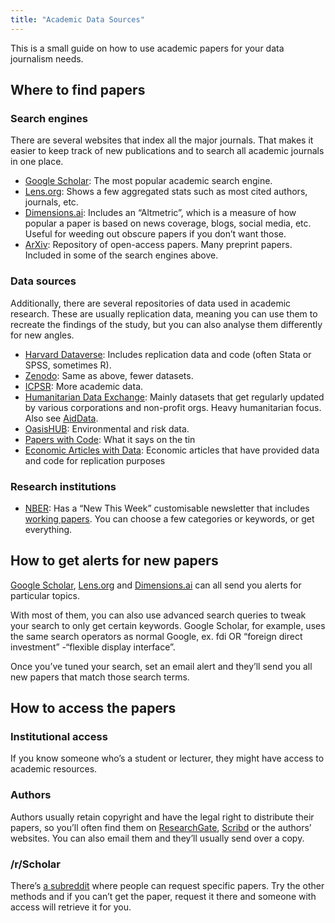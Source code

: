 ```yaml
---
title: "Academic Data Sources"
---
```


This is a small guide on how to use academic papers for your data journalism needs.

## Where to find papers

### Search engines

There are several websites that index all the major journals. That makes it easier to keep track of new publications and to search all academic journals in one place.

- [Google Scholar](https://scholar.google.com/): The most popular academic search engine.
- [Lens.org](https://www.lens.org/lens/search/scholar/structured): Shows a few aggregated stats such as most cited authors, journals, etc.
- [Dimensions.ai](https://app.dimensions.ai/discover/publication): Includes an “Altmetric”, which is a measure of how popular a paper is based on news coverage, blogs, social media, etc. Useful for weeding out obscure papers if you don’t want those.
- [ArXiv](https://arxiv.org/): Repository of open-access papers. Many preprint papers. Included in some of the search engines above.

### Data sources

Additionally, there are several repositories of data used in academic research. These are usually replication data, meaning you can use them to recreate the findings of the study, but you can also analyse them differently for new angles.

- [Harvard Dataverse](https://dataverse.harvard.edu/dataverse/harvard?q=&types=dataverses%3Adatasets&sort=dateSort&order=desc&page=1): Includes replication data and code (often Stata or SPSS, sometimes R).
- [Zenodo](https://zenodo.org/): Same as above, fewer datasets.
- [ICPSR](https://www.icpsr.umich.edu/web/ICPSR/search/studies?start=0&sort=DATEUPDATED%20desc&RESTRICTED_DATA_TYPE=Public%20Use&ARCHIVE=ICPSR&PUBLISH_STATUS=PUBLISHED&rows=50&q=): More academic data.
- [Humanitarian Data Exchange](https://data.humdata.org/search?q=&ext_page_size=100): Mainly datasets that get regularly updated by various corporations and non-profit orgs. Heavy humanitarian focus. Also see [AidData](https://www.aiddata.org/datasets).
- [OasisHUB](https://oasishub.co/dataset?q=&sort=metadata_modified+desc): Environmental and risk data.
- [Papers with Code](https://paperswithcode.com/): What it says on the tin
- [Economic Articles with Data](https://ejd.econ.mathematik.uni-ulm.de/): Economic articles that have provided data and code for replication purposes

### Research institutions

- [NBER](https://www.nber.org/): Has a “New This Week” customisable newsletter that includes [working papers](https://www.nber.org/papers?page=1&perPage=50&sortBy=public_date). You can choose a few categories or keywords, or get everything.
    

## How to get alerts for new papers

[Google Scholar](https://academicanswers.waldenu.edu/faq/134432), [Lens.org](https://support.lens.org/knowledge-base/saved-queries/) and [Dimensions.ai](https://plus.dimensions.ai/support/solutions/articles/23000018788-how-can-i-get-alerts-on-new-publications-or-grants-for-my-search-) can all send you alerts for particular topics.

With most of them, you can also use advanced search queries to tweak your search to only get certain keywords. Google Scholar, for example, uses the same search operators as normal Google, ex. fdi OR "foreign direct investment" -"flexible display interface".

Once you’ve tuned your search, set an email alert and they’ll send you all new papers that match those search terms.

## How to access the papers

### Institutional access

If you know someone who’s a student or lecturer, they might have access to academic resources.

### Authors

Authors usually retain copyright and have the legal right to distribute their papers, so you’ll often find them on [ResearchGate](https://www.researchgate.net/), [Scribd](https://www.scribd.com/) or the authors’ websites. You can also email them and they’ll usually send over a copy.

<!-- ## Sci-Hub -->

<!-- [Sci-Hub](https://sci-hub.se/) is a website that uses academic logins donated by researchers to automatically retrieve the papers you need. Just paste the URL or DOI of the paper you’re trying to access, and Sci-Hub will retrieve the paper for you. -->

<!-- Note that no new papers are being added to the database while the creator awaits a court hearing. Most stuff before 2020 should be available though. -->

<!-- Also try [Library Genesis](https://www.libgen.is/scimag/), a website associated with Sci-Hub, as well as [Z-Library](https://booksc.org/). -->

### /r/Scholar

There’s [a subreddit](https://www.reddit.com/r/Scholar/) where people can request specific papers. Try the other methods and if you can’t get the paper, request it there and someone with access will retrieve it for you.